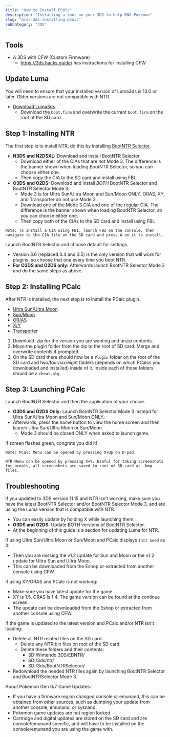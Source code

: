 ```yaml
---
title: "How to Install PCalc"
description: "Installing a tool on your 3DS to help RNG Pokemon"
slug: "misc-3ds-installing-pcalc"
subCategory: "3DS"
---
```


## Tools

- A 3DS with CFW (Custom Firmware)
  - https://3ds.hacks.guide/ has instructions for installing CFW

## Update Luma

You will need to ensure that your installed version of Luma3ds is 13.0 or later. Older versions are not compatible with NTR.

- [Download Luma3ds](https://github.com/LumaTeam/Luma3DS/releases)
  - Download the `boot.firm` and overwrite the current `boot.firm` on the root of the SD card.

## Step 1: Installing NTR

The first step is to install NTR, do this by installing [BootNTR Selector](https://github.com/Nanquitas/BootNTR/releases).

- **N3DS and N2DSXL:** Download and install BootNTR Selector.
  - Download either of the CIAs that are _not_ Mode 3. The difference is the banner shown when loading BootNTR Selector, so you can choose either one.
  - Then copy the CIA to the SD card and install using FBI.
- **O3DS and O2DS:** Download and install _BOTH_ BootNTR Selector and BootNTR Selector Mode 3.
  - Mode 3 is for Ultra Sun/Ultra Moon and Sun/Moon ONLY. ORAS, XY, and Transporter do not use Mode 3.
  - Download one of the Mode 3 CIA and one of the regular CIA. The difference is the banner shown when loading BootNTR Selector, so you can choose either one.
  - Then copy both of the CIAs to the SD card and install using FBI.

```
Note: To install a CIA using FBI, launch FBI on the console, then navigate to the CIA file on the SD card and press A on it to install.
```

Launch BootNTR Selector and choose default for settings.

- Version 3.6 (replaced 3.4 and 3.5) is the only version that will work for plugins, so choose that one every time you boot NTR.
- **For O3DS and O2DS only:** Afterwards launch BootNTR Selector Mode 3 and do the same steps as above.

## Step 2: Installing PCalc

After NTR is installed, the next step is to install the PCalc plugin.

- [Ultra Sun/Ultra Moon](/downloads/pcalc/pcalc-usum.zip)
- [Sun/Moon](/downloads/pcalc/pcalc-sm.zip)
- [OR/AS](/downloads/pcalc/pcalc-oras.zip)
- [X/Y](/downloads/pcalc/pcalc-xy.zip)
- [Transporter](/downloads/pcalc/pcalc-tport.zip)

1. Download .zip for the version you are wanting and unzip contents.
2. Move the plugin folder from the zip to the root of SD card. Merge and overwrite contents if prompted.
3. On the SD card there should now be a `Plugin` folder on the root of the SD card and two/four/six/eight folders (depends on which PCalcs you downloaded and installed) inside of it. Inside each of those folders should be a `cheat.plg`.

## Step 3: Launching PCalc

Launch BootNTR Selector and then the application of your choice.

- **O3DS and O2DS Only:** Launch BootNTR Selector Mode 3 instead for Ultra Sun/Ultra Moon and Sun/Moon ONLY.
- Afterwards, press the home button to view the home screen and then launch Ultra Sun/Ultra Moon or Sun/Moon.
  - Mode 3 should be closed ONLY when asked to launch game.

If screen flashes green, congrats you did it!

```
Note: PCalc Menu can be opened by pressing X+Up on D-pad.

NTR Menu can be opened by pressing X+Y. Useful for taking screenshots for proofs, all screenshots are saved to root of SD card as .bmp files.
```

## Troubleshooting

If you updated to 3DS version 11.15 and NTR isn’t working, make sure you have the latest BootNTR Selector and/or BootNTR Selector Mode 3, and are using the Luma version that is compatible with NTR.

- You can easily update by holding X while launching them.
- **O3DS and O2DS:** Update BOTH versions of BootNTR Selector.
- At the beginning of this guide is a section for updating Luma for NTR.

If using Ultra Sun/Ultra Moon or Sun/Moon and PCalc displays `Init Seed` as 0:

- Then you are missing the v1.2 update for Sun and Moon or the v1.2 update for Ultra Sun and Ultra Moon.
- This can be downloaded from the Eshop or extracted from another console using CFW.

If using XY/ORAS and PCalc is not working:

- Make sure you have latest update for the game.
- XY is 1.5, ORAS is 1.4. The game version can be found at the continue screen.
- The update can be downloaded from the Eshop or extracted from another console using CFW.

If the game is updated to the latest version and PCalc and/or NTR isn't loading:

- Delete all NTR related files on the SD card.
  - Delete any NTR.bin files on root of the SD card.
  - Delete these folders and their contents:
    - SD:/Nintendo 3DS/EBNTR/
    - SD:/3ds/ntr/
    - SD:/3ds/BootNTRSelector/
- Redownload the needed NTR files again by launching BootNTR Selector and BootNTRSelector Mode 3.

About Pokemon Gen 6/7 Game Updates:

- If you have a firmware region changed console or emunand, this can be obtained from other sources, such as dumping your update from another console, emunand, or sysnand.
- Pokemon game updates are not region locked.
- Cartridge and digital updates are stored on the SD card and are console/emunand specific, and will have to be installed on the console/emunand you are using the game with.
